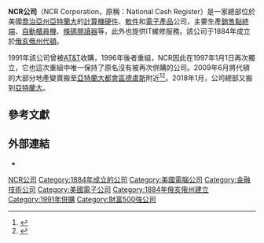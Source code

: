 {{noteTA
|G1=USState
}}
{{Infobox company
| name = NCR公司|  logo               = NCR logo color.svg
| image              =NCR World Headquarters Midtown Georgia.jpg
| caption = [[索爾·巴斯|索爾·巴斯]]1996年為其設計的標識
| type = [[上市公司|上市公司]]
| traded_as = {{NYSE|NCR}}
| foundation = 1884年于<br>{{USA}}[[俄亥俄州|俄亥俄州]][[代頓_(俄亥俄州)|代頓]]<ref>{{cite web |url= http://www.fundinguniverse.com/company-histories/NCR-Corporation-Company-History.html |title= Company Histories: NCR Corporation |work= Funding Universe |accessdate= 2009-02-25 |archive-date= 2019-01-12 |archive-url= https://web.archive.org/web/20190112033900/http://www.fundinguniverse.com/company-histories/ncr-corporation-history/ |dead-url= no }}</ref>
| location_city = [[喬治亞州|喬治亞州]][[亞特蘭大|亞特蘭大]] | location_country ={{USA}} <ref>{{cite news |first1=Christian |last1=Boone |first2=Dan |last2=Chapman |date=2009-06-01 |url=http://www.ajc.com/business/content/business/stories/2009/06/01/ncr_prize_to_duluth.html |archiveurl=https://web.archive.org/web/20090605075233/http://www.ajc.com/business/content/business/stories/2009/06/01/ncr_prize_to_duluth.html |archivedate=2009-06-05 |work=The Atlanta Journal-Constitution |title=NCR Move a Burst of Good News amid Recession: Georgia Spending $60 Million in Tax Breaks, Incentives To Attract Maker of Cash Registers, ATMs |lastauthoramp=y |deadurl=yes |accessdate=2015-04-18 }}</ref>
| key_people = William R. Nuti<br />（董事長兼CEO）| industry = [[軟件|軟件]]<br />[[硬件|硬件]]<br />[[電子產品|電子產品]]
| revenue            = {{Decrease}} $64.1億（2018）<ref name='10K'>{{cite web |title=FORM 10-K |url=https://www.sec.gov/Archives/edgar/data/70866/000007086619000007/ncr-20181231x10k.htm#sB16B690A1DAC526B9F87855C351FF956 |publisher=United States Securities and Exchange Commission |date=28 February 2019 |accessdate=2020-03-19 |archive-date=2019-11-14 |archive-url=https://web.archive.org/web/20191114074024/https://www.sec.gov/Archives/edgar/data/70866/000007086619000007/ncr-20181231x10k.htm#sB16B690A1DAC526B9F87855C351FF956 |dead-url=no }}</ref>
| operating_income   = {{Decrease}} $1.35億（2018）<ref name='10K'/>
| net_income         = {{Decrease}} $2.14億（2018）<ref name='10K'/>
| assets             = {{Increase}} US$ 77.6億（2018）<ref name='10K'/>
| equity             = {{Decrease}} $3.99億（2018）<ref name='10K'/>
| num_employees      = 34,001<ref>{{Cite web|url=http://fortune.com/fortune500/ncr/|title=NCR|website=Fortune|access-date=2018-12-28|archive-date=2019-01-12|archive-url=https://web.archive.org/web/20190112033920/http://fortune.com/fortune500/ncr/|dead-url=no}}</ref>
| products =  [[銷售點終端|銷售點終端]]、[[自動櫃員機|自動櫃員機]]等| homepage = {{URL|http://www.ncr.com/}}
}}

'''NCR公司'''（NCR Corporation，原稱：National Cash Register）是一家總部位於美國[[喬治亞州|喬治亞州]][[亞特蘭大|亞特蘭大]]的[[計算機硬件|計算機硬件]]、[[軟件|軟件]]和[[電子產品|電子產品]]公司，主要生產[[銷售點終端|銷售點終端]]、[[自動櫃員機|自動櫃員機]]、[[條碼閱讀器|條碼閱讀器]]等，此外也提供IT維修服務。該公司于1884年成立於[[俄亥俄州|俄亥俄州]][[代頓_(俄亥俄州)|代頓]]。

1991年該公司曾被[[AT&T|AT&T]]收購，1996年後者重組，NCR因此在1997年1月1日再次獨立，它也這次重組中唯一保持了原名沒有被再次併購的公司。2009年6月將代頓的大部分地產變賣搬至[[亞特蘭大都會區|亞特蘭大都會區]][[德盧斯_(喬治亞州)|德盧斯]]附近<ref>{{cite web |url= http://www.ncr.com/about-ncr/corporate-governance/contact-corporate-governance |title= Contact Corporate Governance |publisher= NCR Corporation |accessdate= 2014-02-09 |quote= 3097 Satellite Boulevard, Duluth, Georgia 30096 |archive-date= 2014-02-13 |archive-url= https://web.archive.org/web/20140213140626/http://www.ncr.com/about-ncr/corporate-governance/contact-corporate-governance |dead-url= no }}</ref><ref>{{cite web |url=http://factfinder.census.gov/servlet/MapItDrawServlet?geo_id=16000US1324600&_bucket_id=50&tree_id=420&context=saff&_lang=en&_sse=on |title=Duluth city, Georgia |publisher=[[U.S._Census_Bureau|U.S. Census Bureau]] |accessdate=2011-07-06 |deadurl=yes |archiveurl=https://web.archive.org/web/20111228074256/http://factfinder.census.gov/servlet/MapItDrawServlet?geo_id=16000US1324600&_bucket_id=50&tree_id=420&context=saff&_lang=en&_sse=on |archivedate=2011-12-28 }}</ref>。2018年1月，公司總部又搬到[[亞特蘭大|亞特蘭大]]。

==參考文獻==
{{Reflist|30em}}

==外部連結==
{{Commons category|NCR Corporation}}
* {{official website|http://www.ncr.com/}}

{{全球主要資訊科技公司}}

{{DEFAULTSORT:Ncr Corporation}}
[[Category:NCR公司|]]
[[Category:1884年成立的公司|Category:1884年成立的公司]]
[[Category:美國電腦公司|Category:美國電腦公司]]
[[Category:金融技術公司|Category:金融技術公司]]
[[Category:美國電子公司|Category:美國電子公司]]
[[Category:1884年俄亥俄州建立|Category:1884年俄亥俄州建立]]
[[Category:1991年併購|Category:1991年併購]]
[[Category:財富500強公司|Category:財富500強公司]]